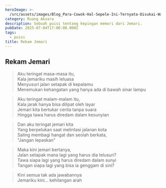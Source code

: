 ```yaml
---
heroImage: >-
  /src/assets/images/Blog_Para-Cowok-Hal-Sepele-Ini-Ternyata-Disukai-Wanita-Lho_825x355px.jpg
category: Ruang Aksara
description: Sebuah puisi tentang kepingan memori dari Jemari.
pubDate: 2025-07-04T17:00:00.000Z
tags:
  - puisi
title: Rekam Jemari
---
```


## Rekam Jemari

> Aku teringat masa-masa itu,\
> Kala jemariku masih leluasa\
> Menyusuri jalan setapak di kepalamu\
> Menemukan kehangatan yang hanya ada di bawah sinar lampu

> Aku teringat malam-malam itu,\
> Kala jarak hanya bisa dilipat oleh layar\
> Jemari kita bertukar cerita tanpa suara\
> Hingga tawa harus diredam dalam kesunyian

> Dan aku teringat jemari kita\
> Yang berpelukan saat melintasi jalanan kota\
> Saling membagi hangat dan seolah berkata,\
> "Jangan lepaskan"

> Maka kini jemari bertanya,\
> Jalan setapak mana lagi yang harus dia telusuri?\
> Tawa siapa lagi yang harus diredam dalam sunyi\
> Tangan siapa lagi yang bisa ia genggam di sini?

> Kini semua tak ada jawabannya\
> Jemariku kini… kehilangan arah
